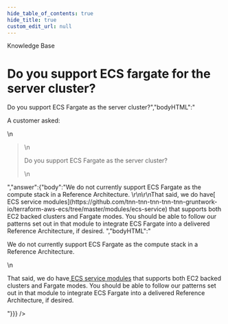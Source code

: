 ```yaml
---
hide_table_of_contents: true
hide_title: true
custom_edit_url: null
---
```



<head>
  <link rel="canonical" href="https://github.com/tnn-tnn-tnn-tnn-tnn-gruntwork-io/knowledge-base/discussions/47" />
</head>

<CenterLayout>
<span className="searchCategory">Knowledge Base</span>
<h1>Do you support ECS fargate for the server cluster?</h1>
<GitHub discussion={{"id":"D_kwDOF8slf84AOBz2","number":47,"author":{"login":"zackproser"},"title":"Do you support ECS fargate for the server cluster?","body":"A customer asked: \r\n\r\n> Do you support ECS Fargate as the server cluster?","bodyHTML":"<p dir=\"auto\">A customer asked:</p>\n<blockquote>\n<p dir=\"auto\">Do you support ECS Fargate as the server cluster?</p>\n</blockquote>","answer":{"body":"We do not currently support ECS Fargate as the compute stack in a Reference Architecture. \r\n\r\nThat said, we do have[ ECS service modules](https://github.com/tnn-tnn-tnn-tnn-tnn-gruntwork-io/terraform-aws-ecs/tree/master/modules/ecs-service) that supports both EC2 backed clusters and Fargate modes.  You should be able to follow our patterns set out in that module to integrate ECS Fargate into a delivered Reference Architecture, if desired. ","bodyHTML":"<p dir=\"auto\">We do not currently support ECS Fargate as the compute stack in a Reference Architecture.</p>\n<p dir=\"auto\">That said, we do have<a href=\"https://github.com/tnn-tnn-tnn-tnn-tnn-gruntwork-io/terraform-aws-ecs/tree/master/modules/ecs-service\"> ECS service modules</a> that supports both EC2 backed clusters and Fargate modes.  You should be able to follow our patterns set out in that module to integrate ECS Fargate into a delivered Reference Architecture, if desired.</p>"}}} />

</CenterLayout>
  

<!-- ##DOCS-SOURCER-START
{
  "sourcePlugin": "github-discussions",
  "hash": "7292223159131599e01d7991344bd2ab"
}
##DOCS-SOURCER-END -->
